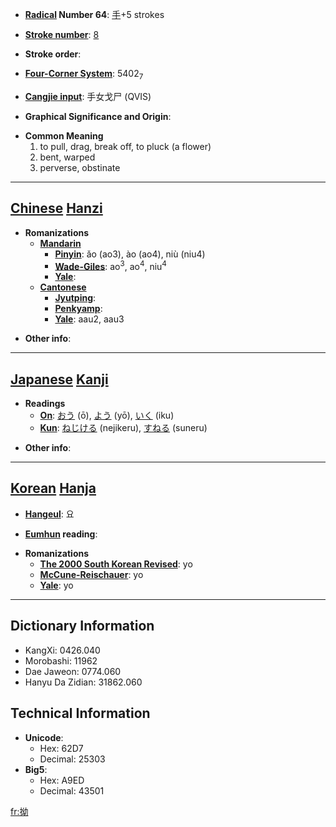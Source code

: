 * '''[[Wiktionary:Chinese radical index| Radical]] Number 64''': [[Wiktionary:Chinese radical index 手|手]]+5 strokes

* '''[[Wiktionary:Chinese total strokes index|Stroke number]]''': [[Wiktionary:Chinese total strokes index 8|8]]

* '''Stroke order''': 

* '''[[Wiktionary:Chinese four corner index|Four-Corner System]]''': 5402<sub>7</sub>

* '''[[Wiktionary:Chinese Cangjie index|Cangjie input]]''': 手女戈尸 (QVIS)

* '''Graphical Significance and Origin''': 

* '''Common Meaning'''
*#to pull, drag, break off, to pluck (a flower)
*# bent, warped
*# perverse, obstinate


----

== [[Chinese]] [[Hanzi]] ==

* '''Romanizations'''
** '''[[Mandarin]]'''
*** '''[[Pinyin]]''': ǎo (ao3), ào (ao4), niù (niu4)
*** '''[[Wade-Giles]]''': ao<sup>3</sup>, ao<sup>4</sup>, niu<sup>4</sup>
*** '''[[Yale]]''': 
** '''[[Cantonese]]'''
*** '''[[Jyutping]]''':
*** '''[[Penkyamp]]''': 
*** '''[[Yale]]''': aau2, aau3

* '''Other info''': 

----

== [[Japanese]] [[Kanji]] ==

* '''Readings'''
** '''[[On]]''': [[おう]] (ō), [[よう]] (yō), [[いく]] (iku)
** '''[[Kun]]''': [[ねじける]] (nejikeru), [[すねる]] (suneru)

* '''Other info''':  

----

== [[Korean]] [[Hanja]] ==

* '''[[Hangeul]]''': 요

* '''[[Eumhun]] reading''': 

* '''Romanizations'''
** '''[[The 2000 South Korean Revised Romanization|The 2000 South Korean Revised]]''': yo
** '''[[McCune-Reischauer]]''': yo
** '''[[Yale]]''': yo

----

== Dictionary Information ==

* KangXi: 0426.040
* Morobashi: 11962
* Dae Jaweon: 0774.060
* Hanyu Da Zidian: 31862.060

== Technical Information ==

* '''Unicode''':
** Hex: 62D7
** Decimal: 25303
* '''Big5''':
** Hex: A9ED
** Decimal: 43501

[[fr:拗]]